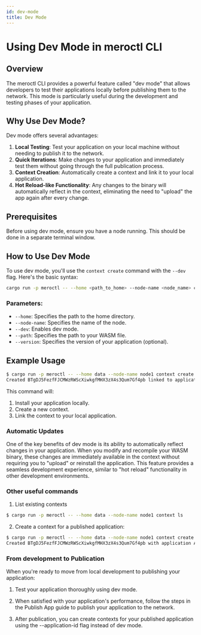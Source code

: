 ```yaml
---
id: dev-mode
title: Dev Mode
---
```


# Using Dev Mode in meroctl CLI

## Overview

The meroctl CLI provides a powerful feature called "dev mode" that allows developers to test their applications locally before publishing them to the network. This mode is particularly useful during the development and testing phases of your application.

## Why Use Dev Mode?

Dev mode offers several advantages:

1. **Local Testing**: Test your application on your local machine without needing to publish it to the network.
2. **Quick Iterations**: Make changes to your application and immediately test them without going through the full publication process.
3. **Context Creation**: Automatically create a context and link it to your local application.
4. **Hot Reload-like Functionality**: Any changes to the binary will automatically reflect in the context, eliminating the need to "upload" the app again after every change.

## Prerequisites

Before using dev mode, ensure you have a node running. This should be done in a separate terminal window.

## How to Use Dev Mode

To use dev mode, you'll use the `context create` command with the `--dev` flag. Here's the basic syntax:

```bash title="Terminal"
cargo run -p meroctl -- --home <path_to_home> --node-name <node_name> context create --dev --path <path_to_wasm_file> --version <version_number>
```

### Parameters:

- `--home`: Specifies the path to the home directory.
- `--node-name`: Specifies the name of the node.
- `--dev`: Enables dev mode.
- `--path`: Specifies the path to your WASM file.
- `--version`: Specifies the version of your application (optional).

## Example Usage

```bash title="Terminal"
$ cargo run -p meroctl -- --home data --node-name node1 context create --dev --path ./path/to/binary.wasm --version 1.0.0
Created BTgDJ5FezfFJCMWzRWScXiwkgfMHX3zX4s3Qum7Gf4pb linked to application ./path/to/binary.wasm
```

This command will:

1. Install your application locally.
2. Create a new context.
3. Link the context to your local application.

### Automatic Updates

One of the key benefits of dev mode is its ability to automatically reflect changes in your application.
When you modify and recompile your WASM binary, these changes are immediately available in the context without requiring you to "upload" or reinstall the application.
This feature provides a seamless development experience, similar to "hot reload" functionality in other development environments.

### Other useful commands

1. List existing contexts
```bash title="Terminal" 
$ cargo run -p meroctl -- --home data --node-name node1 context ls
```

2. Create a context for a published application:

```bash title="Terminal"
$ cargo run -p meroctl -- --home data --node-name node1 context create --application-id APwGT9wuLwjkBoGxRR9thpS89VsbazYd6CpMpyqx4b5J
Created BTgDJ5FezfFJCMWzRWScXiwkgfMHX3zX4s3Qum7Gf4pb with application APwGT9wuLwjkBoGxRR9thpS89VsbazYd6CpMpyqx4b5J
```

### From development to Publication

When you're ready to move from local development to publishing your application:

1. Test your application thoroughly using dev mode.

2. When satisfied with your application's performance, follow the steps in the Publish App guide to publish your application to the network.

3. After publication, you can create contexts for your published application using the --application-id flag instead of dev mode.
